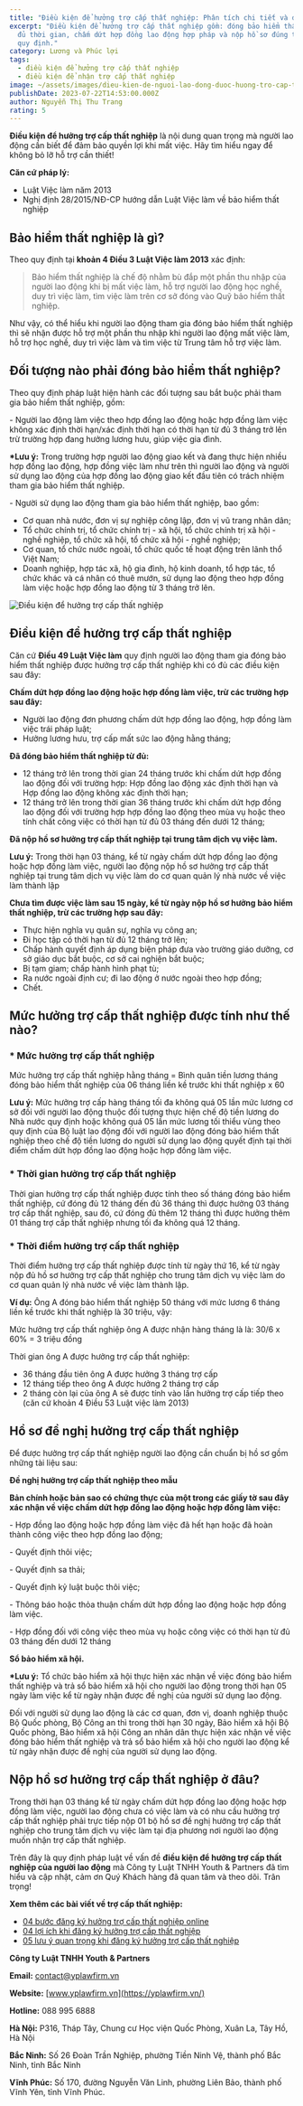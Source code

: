 ```yaml
---
title: "Điều kiện để hưởng trợ cấp thất nghiệp: Phân tích chi tiết và đầy đủ nhất"
excerpt: "Điều kiện để hưởng trợ cấp thất nghiệp gồm: đóng bảo hiểm thất nghiệp
  đủ thời gian, chấm dứt hợp đồng lao động hợp pháp và nộp hồ sơ đúng thời hạn
  quy định."
category: Lương và Phúc lợi
tags:
  - điều kiện để hưởng trợ cấp thất nghiệp
  - điều kiện để nhận trợ cấp thất nghiệp
image: ~/assets/images/dieu-kien-de-nguoi-lao-dong-duoc-huong-tro-cap-that-nghiep-bia.jpg
publishDate: 2023-07-22T14:53:00.000Z
author: Nguyễn Thị Thu Trang
rating: 5
---
```

**Điều kiện để hưởng trợ cấp thất nghiệp** là nội dung quan trọng mà người lao động cần biết để đảm bảo quyền lợi khi mất việc. Hãy tìm hiểu ngay để không bỏ lỡ hỗ trợ cần thiết!

**Căn cứ pháp lý:**

* Luật Việc làm năm 2013
* Nghị định 28/2015/NĐ-CP hướng dẫn Luật Việc làm về bảo hiểm thất nghiệp

## Bảo hiểm thất nghiệp là gì?

Theo quy định tại **khoản 4 Điều 3 Luật Việc làm 2013** xác định:

> Bảo hiểm thất nghiệp là chế độ nhằm bù đắp một phần thu nhập của người lao động khi bị mất việc làm, hỗ trợ người lao động học nghề, duy trì việc làm, tìm việc làm trên cơ sở đóng vào Quỹ bảo hiểm thất nghiệp.

Như vậy, có thể hiểu khi người lao động tham gia đóng bảo hiểm thất nghiệp thì sẽ nhận được hỗ trợ một phần thu nhập khi người lao động mất việc làm, hỗ trợ học nghề, duy trì việc làm và tìm việc từ Trung tâm hỗ trợ việc làm.

## Đối tượng nào phải đóng bảo hiểm thất nghiệp?

Theo quy định pháp luật hiện hành các đối tượng sau bắt buộc phải tham gia bảo hiểm thất nghiệp, gồm:

\- Người lao động làm việc theo hợp đồng lao động hoặc hợp đồng làm việc không xác định thời hạn/xác định thời hạn có thời hạn từ đủ 3 tháng trở lên trừ trường hợp đang hưởng lương hưu, giúp việc gia đình.

**\*Lưu ý:** Trong trường hợp người lao động giao kết và đang thực hiện nhiều hợp đồng lao động, hợp đồng việc làm như trên thì người lao động và người sử dụng lao động của hợp đồng lao động giao kết đầu tiên có trách nhiệm tham gia bảo hiểm thất nghiệp.

\- Người sử dụng lao động tham gia bảo hiểm thất nghiệp, bao gồm:

* Cơ quan nhà nước, đơn vị sự nghiệp công lập, đơn vị vũ trang nhân dân;
* Tổ chức chính trị, tổ chức chính trị - xã hội, tổ chức chính trị xã hội - nghề nghiệp, tổ chức xã hội, tổ chức xã hội - nghề nghiệp;
* Cơ quan, tổ chức nước ngoài, tổ chức quốc tế hoạt động trên lãnh thổ Việt Nam;
* Doanh nghiệp, hợp tác xã, hộ gia đình, hộ kinh doanh, tổ hợp tác, tổ chức khác và cá nhân có thuê mướn, sử dụng lao động theo hợp đồng làm việc hoặc hợp đồng lao động từ 3 tháng trở lên.

![Điều kiện để hưởng trợ cấp thất nghiệp](~/assets/images/dieu-kien-de-nguoi-lao-dong-duoc-huong-tro-cap-that-nghiep.jpg "Điều kiện để hưởng trợ cấp thất nghiệp")

## Điều kiện để hưởng trợ cấp thất nghiệp

Căn cứ **Điều 49 Luật Việc làm** quy định người lao động tham gia đóng bảo hiểm thất nghiệp được hưởng trợ cấp thất nghiệp khi có đủ các điều kiện sau đây:

**Chấm dứt hợp đồng lao động hoặc hợp đồng làm việc, trừ các trường hợp sau đây:**

* Người lao động đơn phương chấm dứt hợp đồng lao động, hợp đồng làm việc trái pháp luật;
* Hưởng lương hưu, trợ cấp mất sức lao động hằng tháng;

**Đã đóng bảo hiểm thất nghiệp từ đủ:**

* 12 tháng trở lên trong thời gian 24 tháng trước khi chấm dứt hợp đồng lao động đối với trường hợp: Hợp đồng lao động xác định thời hạn và Hợp đồng lao động không xác định thời hạn;
* 12 tháng trở lên trong thời gian 36 tháng trước khi chấm dứt hợp đồng lao động đối với trường hợp hợp đồng lao động theo mùa vụ hoặc theo tính chất công việc có thời hạn từ đủ 03 tháng đến dưới 12 tháng;

**Đã nộp hồ sơ hưởng trợ cấp thất nghiệp tại trung tâm dịch vụ việc làm.**

**Lưu ý:** Trong thời hạn 03 tháng, kể từ ngày chấm dứt hợp đồng lao động hoặc hợp đồng làm việc, người lao động nộp hồ sơ hưởng trợ cấp thất nghiệp tại trung tâm dịch vụ việc làm do cơ quan quản lý nhà nước về việc làm thành lập

**Chưa tìm được việc làm sau 15 ngày, kể từ ngày nộp hồ sơ hưởng bảo hiểm thất nghiệp, trừ các trường hợp sau đây:**

* Thực hiện nghĩa vụ quân sự, nghĩa vụ công an;
* Đi học tập có thời hạn từ đủ 12 tháng trở lên;
* Chấp hành quyết định áp dụng biện pháp đưa vào trường giáo dưỡng, cơ sở giáo dục bắt buộc, cơ sở cai nghiện bắt buộc;
* Bị tạm giam; chấp hành hình phạt tù;
* Ra nước ngoài định cư; đi lao động ở nước ngoài theo hợp đồng;
* Chết.

## Mức hưởng trợ cấp thất nghiệp được tính như thế nào?

### \* Mức hưởng trợ cấp thất nghiệp

Mức hưởng trợ cấp thất nghiệp hằng tháng = Bình quân tiền lương tháng đóng bảo hiểm thất nghiệp của 06 tháng liền kề trước khi thất nghiệp x 60

**Lưu ý:** Mức hưởng trợ cấp hàng tháng tối đa không quá 05 lần mức lương cơ sở đối với người lao động thuộc đối tượng thực hiện chế độ tiền lương do Nhà nước quy định hoặc không quá 05 lần mức lương tối thiểu vùng theo quy định của Bộ luật lao động đối với người lao động đóng bảo hiểm thất nghiệp theo chế độ tiền lương do người sử dụng lao động quyết định tại thời điểm chấm dứt hợp đồng lao động hoặc hợp đồng làm việc.

### \* Thời gian hưởng trợ cấp thất nghiệp

Thời gian hưởng trợ cấp thất nghiệp được tính theo số tháng đóng bảo hiểm thất nghiệp, cứ đóng đủ 12 tháng đến đủ 36 tháng thì được hưởng 03 tháng trợ cấp thất nghiệp, sau đó, cứ đóng đủ thêm 12 tháng thì được hưởng thêm 01 tháng trợ cấp thất nghiệp nhưng tối đa không quá 12 tháng.

### \* Thời điểm hưởng trợ cấp thất nghiệp

Thời điểm hưởng trợ cấp thất nghiệp được tính từ ngày thứ 16, kể từ ngày nộp đủ hồ sơ hưởng trợ cấp thất nghiệp cho trung tâm dịch vụ việc làm do cơ quan quản lý nhà nước về việc làm thành lập.

**Ví dụ:** Ông A đóng bảo hiểm thất nghiệp 50 tháng với mức lương 6 tháng liền kề trước khi thất nghiệp là 30 triệu, vậy:

Mức hưởng trợ cấp thất nghiệp ông A được nhận hàng tháng là là: 30/6 x 60% = 3 triệu đồng

Thời gian ông A được hưởng trợ cấp thất nghiệp:

* 36 tháng đầu tiên ông A được hưởng 3 tháng trợ cấp
* 12 tháng tiếp theo ông A được hưởng 2 tháng trợ cấp
* 2 tháng còn lại của ông A sẽ được tính vào lần hưởng trợ cấp tiếp theo (căn cứ khoản 4 Điều 53 Luật việc làm 2013)

## Hồ sơ đề nghị hưởng trợ cấp thất nghiệp

Để được hưởng trợ cấp thất nghiệp người lao động cần chuẩn bị hồ sơ gồm những tài liệu sau:

**Đề nghị hưởng trợ cấp thất nghiệp theo mẫu**

**Bản chính hoặc bản sao có chứng thực của một trong các giấy tờ sau đây xác nhận về việc chấm dứt hợp đồng lao động hoặc hợp đồng làm việc:**

\- Hợp đồng lao động hoặc hợp đồng làm việc đã hết hạn hoặc đã hoàn thành công việc theo hợp đồng lao động;

\- Quyết định thôi việc;

\- Quyết định sa thải;

\- Quyết định kỷ luật buộc thôi việc;

\- Thông báo hoặc thỏa thuận chấm dứt hợp đồng lao động hoặc hợp đồng làm việc.

\- Hợp đồng đối với công việc theo mùa vụ hoặc công việc có thời hạn từ đủ 03 tháng đến dưới 12 tháng

**Sổ bảo hiểm xã hội.**

**\*Lưu ý:** Tổ chức bảo hiểm xã hội thực hiện xác nhận về việc đóng bảo hiểm thất nghiệp và trả sổ bảo hiểm xã hội cho người lao động trong thời hạn 05 ngày làm việc kể từ ngày nhận được đề nghị của người sử dụng lao động.

Đối với người sử dụng lao động là các cơ quan, đơn vị, doanh nghiệp thuộc Bộ Quốc phòng, Bộ Công an thì trong thời hạn 30 ngày, Bảo hiểm xã hội Bộ Quốc phòng, Bảo hiểm xã hội Công an nhân dân thực hiện xác nhận về việc đóng bảo hiểm thất nghiệp và trả sổ bảo hiểm xã hội cho người lao động kể từ ngày nhận được đề nghị của người sử dụng lao động.

## Nộp hồ sơ hưởng trợ cấp thất nghiệp ở đâu?

Trong thời hạn 03 tháng kể từ ngày chấm dứt hợp đồng lao động hoặc hợp đồng làm việc, người lao động chưa có việc làm và có nhu cầu hưởng trợ cấp thất nghiệp phải trực tiếp nộp 01 bộ hồ sơ đề nghị hưởng trợ cấp thất nghiệp cho trung tâm dịch vụ việc làm tại địa phương nơi người lao động muốn nhận trợ cấp thất nghiệp.

Trên đây là quy định pháp luật về vấn đề **điều kiện để hưởng trợ cấp thất nghiệp của người lao động** mà Công ty Luật TNHH Youth & Partners đã tìm hiểu và cập nhật, cảm ơn Quý Khách hàng đã quan tâm và theo dõi. Trân trọng!

**Xem thêm các bài viết về trợ cấp thất nghiệp:**

* [04 bước đăng ký hưởng trợ cấp thất nghiệp online](https://yplawfirm.vn/lao-dong/dang-ky-huong-tro-cap-that-nghiep-truc-tuyen-04-buoc-de-dang)
* [04 lợi ích khi đăng ký hưởng trợ cấp thất nghiệp](https://yplawfirm.vn/lao-dong/04-loi-ich-khi-dang-ky-huong-tro-cap-that-nghiep)
* [05 lưu ý quan trọng khi đăng ký hưởng trợ cấp thất nghiệp](https://yplawfirm.vn/lao-dong/05-luu-y-quan-trong-khi-dang-ky-huong-tro-cap-that-nghiep)

**Công ty Luật TNHH Youth & Partners**

**Email:** contact@yplawfirm.vn

**Website:** [www.yplawfirm.vn](https://yplawfirm.vn/)

**Hotline:** 088 995 6888

**Hà Nội:** P316, Tháp Tây, Chung cư Học viện Quốc Phòng, Xuân La, Tây Hồ, Hà Nội

**Bắc Ninh:** Số 26 Đoàn Trần Nghiệp, phường Tiền Ninh Vệ, thành phố Bắc Ninh, tỉnh Bắc Ninh

**Vĩnh Phúc:** Số 170, đường Nguyễn Văn Linh, phường Liên Bảo, thành phố Vĩnh Yên, tỉnh Vĩnh Phúc.
